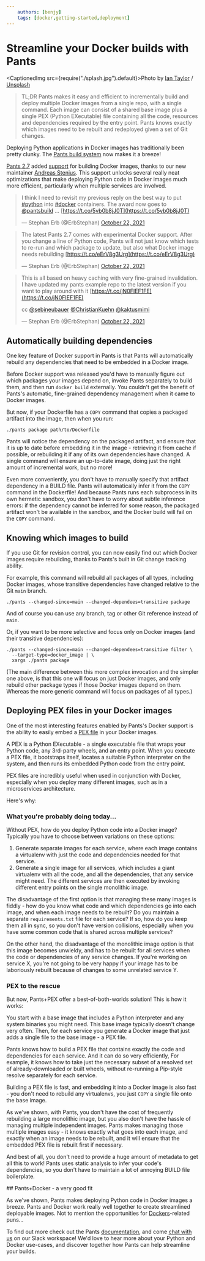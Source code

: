 ```yaml
---
    authors: [benjy]
    tags: [docker,getting-started,deployment]
---
```


# Streamline your Docker builds with Pants

<CaptionedImg src={require("./splash.jpg").default}>Photo by [Ian Taylor](https://unsplash.com/@carrier_lost?utm_source=ghost&utm_medium=referral&utm_campaign=api-credit) / [Unsplash](https://unsplash.com/?utm_source=ghost&utm_medium=referral&utm_campaign=api-credit)</CaptionedImg>

<!--truncate-->

> TL;DR Pants makes it easy and efficient to incrementally build and deploy multiple Docker images from a single repo, with a single command. Each image can consist of a shared base image plus a single PEX (Python EXecutable) file containing all the code, resources and dependencies required by the entry point. Pants knows exactly which images need to be rebuilt and redeployed given a set of Git changes.

Deploying Python applications in Docker images has traditionally been pretty clunky. The [Pants build system](https://www.pantsbuild.org/) now makes it a breeze!

[Pants 2.7](../2021-09-27-introducing-pants-2-7/index.md) added [support](../2021-09-28-docker-support/index.md) for building Docker images, thanks to our new maintainer [Andreas Stenius](../2021-09-14-meet-our-newest-maintainer-andreas-stenius/index.md). This support unlocks several really neat optimizations that make deploying Python code in Docker images much more efficient, particularly when multiple services are involved.

> I think I need to revisit my previous reply on the best way to put [#python](https://twitter.com/hashtag/python?src=hash&ref_src=twsrc%5Etfw) into [#docker](https://twitter.com/hashtag/docker?src=hash&ref_src=twsrc%5Etfw) containers. The award now goes to [@pantsbuild](https://twitter.com/pantsbuild?ref_src=twsrc%5Etfw) ... [https://t.co/5vb0b8jJ0T](https://t.co/5vb0b8jJ0T)
>
> — Stephan Erb (@ErbStephan) [October 22, 2021](https://twitter.com/ErbStephan/status/1451475076545761294?ref_src=twsrc%5Etfw)

> The latest Pants 2.7 comes with experimental Docker support. After you change a line of Python code, Pants will not just know which tests to re-run and which package to update, but also what Docker image needs rebuilding [https://t.co/eErV8g3Urg](https://t.co/eErV8g3Urg)
>
> — Stephan Erb (@ErbStephan) [October 22, 2021](https://twitter.com/ErbStephan/status/1451475079574048794?ref_src=twsrc%5Etfw)

> This is all based on heavy caching with very fine-grained invalidation. I have updated my pants example repo to the latest version if you want to play around with it [https://t.co/jN0FIEF1FE](https://t.co/jN0FIEF1FE)
>
> cc [@sebineubauer](https://twitter.com/sebineubauer?ref_src=twsrc%5Etfw) [@ChristianKuehn](https://twitter.com/ChristianKuehn?ref_src=twsrc%5Etfw) [@kaktusmimi](https://twitter.com/kaktusmimi?ref_src=twsrc%5Etfw)
>
> — Stephan Erb (@ErbStephan) [October 22, 2021](https://twitter.com/ErbStephan/status/1451475081859846144?ref_src=twsrc%5Etfw)

## Automatically building dependencies

One key feature of Docker support in Pants is that Pants will automatically rebuild any dependencies that need to be embedded in a Docker image.

Before Docker support was released you'd have to manually figure out which packages your images depend on, invoke Pants separately to build them, and then run `docker build` externally. You couldn't get the benefit of Pants's automatic, fine-grained dependency management when it came to Docker images.

But now, if your Dockerfile has a `COPY` command that copies a packaged artifact into the image, then when you run:

```text
./pants package path/to/Dockerfile
```

Pants will notice the dependency on the packaged artifact, and ensure that it is up to date before embedding it in the image - retrieving it from cache if possible, or rebuilding it if any of its own dependencies have changed. A single command will ensure an up-to-date image, doing just the right amount of incremental work, but no more!

Even more conveniently, you don't have to manually specify that artifact dependency in a BUILD file. Pants will automatically infer it from the `COPY` command in the Dockerfile! And because Pants runs each subprocess in its own hermetic sandbox, you don't have to worry about subtle inference errors: if the dependency cannot be inferred for some reason, the packaged artifact won't be available in the sandbox, and the Docker build will fail on the `COPY` command.

## Knowing which images to build

If you use Git for revision control, you can now easily find out which Docker images require rebuilding, thanks to Pants's built in Git change tracking ability.

For example, this command will rebuild all packages of all types, including Docker images, whose transitive dependencies have changed relative to the Git `main` branch.

```text
./pants --changed-since=main --changed-dependees=transitive package
```

And of course you can use any branch, tag or other Git reference instead of `main`.

Or, if you want to be more selective and focus only on Docker images (and their transitive dependencies):

```text
./pants --changed-since=main --changed-dependees=transitive filter \
  --target-type=docker_image | \
  xargs ./pants package
```

(The main difference between this more complex invocation and the simpler one above, is that this one will focus on just Docker images, and only rebuild other package types if those Docker images depend on them. Whereas the more generic command will focus on packages of all types.)

## Deploying PEX files in your Docker images

One of the most interesting features enabled by Pants's Docker support is the ability to easily embed a [PEX file](https://www.pantsbuild.org/docs/pex-files) in your Docker images.

A PEX is a Python EXecutable - a single executable file that wraps your Python code, any 3rd-party wheels, and an entry point. When you execute a PEX file, it bootstraps itself, locates a suitable Python interpreter on the system, and then runs its embedded Python code from the entry point.

PEX files are incredibly useful when used in conjunction with Docker, especially when you deploy many different images, such as in a microservices architecture.

Here's why:

### What you're probably doing today...

Without PEX, how do you deploy Python code into a Docker image? Typically you have to choose between variations on these options:

1.  Generate separate images for each service, where each image contains a virtualenv with just the code and dependencies needed for that service.
2.  Generate a single image for all services, which includes a giant virtualenv with all the code, and all the dependencies, that any service might need. The different services are then executed by invoking different entry points on the single monolithic image.

The disadvantage of the first option is that managing these many images is fiddly - how do you know what code and which dependencies go into each image, and when each image needs to be rebuilt? Do you maintain a separate `requirements.txt` file for each service? If so, how do you keep them all in sync, so you don't have version collisions, especially when you have some common code that is shared across multiple services?

On the other hand, the disadvantage of the monolithic image option is that this image becomes unwieldy, and has to be rebuilt for all services when the code or dependencies of any service changes. If you're working on service X, you're not going to be very happy if your image has to be laboriously rebuilt because of changes to some unrelated service Y.

### PEX to the rescue

But now, Pants+PEX offer a best-of-both-worlds solution! This is how it works:

You start with a base image that includes a Python interpreter and any system binaries you might need. This base image typically doesn't change very often. Then, for each service you generate a Docker image that just adds a single file to the base image - a PEX file.

Pants knows how to build a PEX file that contains exactly the code and dependencies for each service. And it can do so very efficiently, For example, it knows how to take just the necessary subset of a resolved set of already-downloaded or built wheels, without re-running a Pip-style resolve separately for each service.

Building a PEX file is fast, and embedding it into a Docker image is also fast - you don't need to rebuild any virtualenvs, you just `COPY` a single file onto the base image.

As we've shown, with Pants, you don't have the cost of frequently rebuilding a large monolithic image, but you also don't have the hassle of managing multiple independent images. Pants makes managing those multiple images easy - it knows exactly what goes into each image, and exactly when an image needs to be rebuilt, and it will ensure that the embedded PEX file is rebuilt first if necessary.

And best of all, you don't need to provide a huge amount of metadata to get all this to work! Pants uses static analysis to infer your code's dependencies, so you don't have to maintain a lot of annoying BUILD file boilerplate.

\## Pants+Docker - a very good fit

As we've shown, Pants makes deploying Python code in Docker images a breeze. Pants and Docker work really well together to create streamlined deployable images. Not to mention the opportunities for [Dockers](https://us.dockers.com/)\-related puns...

To find out more check out the Pants [documentation](https://www.pantsbuild.org/), and come [chat with us](https://join.slack.com/t/pantsbuild/shared_invite/zt-d0uh0mok-RLvVosDiX6JDpvStH~bFBA) on our Slack workspace! We'd love to hear more about your Python and Docker use-cases, and discover together how Pants can help streamline your builds.
